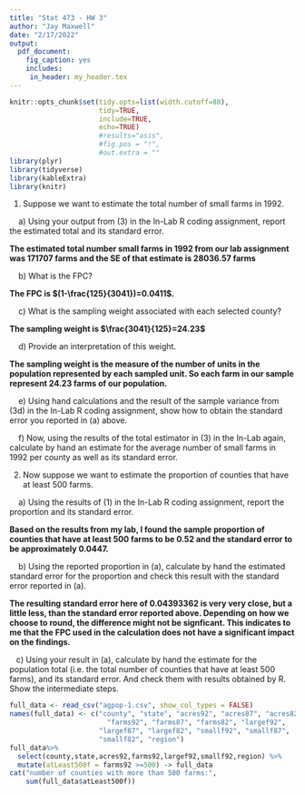 ```yaml
---
title: "Stat 473 - HW 3"
author: "Jay Maxwell"
date: "2/17/2022"
output: 
  pdf_document:
    fig_caption: yes
    includes:
     in_header: my_header.tex
---  
```


```r
knitr::opts_chunk$set(tidy.opts=list(width.cutoff=80), 
                      tidy=TRUE, 
                      include=TRUE, 
                      echo=TRUE) 
                      #results="asis",
                      #fig.pos = "!", 
                      #out.extra = ""
library(plyr)                      
library(tidyverse)
library(kableExtra)
library(knitr)
```

1.	Suppose we want to estimate the total number of small farms in 1992.  


|     a)	Using your output from (3) in the In-Lab R coding assignment, report the estimated total and its standard error.

**The estimated total number small farms in 1992 from our lab assignment was 171707 farms and the SE of that estimate is 28036.57 farms**


|     b)	What is the FPC?


**The FPC is $(1-\frac{125}{3041})=0.0411$.   **

|     c)	What is the sampling weight associated with each selected county?

**The sampling weight is $\frac{3041}{125}=24.23$ **


|     d)	Provide an interpretation of this weight.


**The sampling weight is the measure of the number of units in the population represented by each sampled unit. So each farm in our sample represent 24.23 farms of our population.**

|     e)	Using hand calculations and the result of the sample variance from (3d) in the In-Lab R coding assignment, show how to obtain the standard error you reported in (a) above.



\begin{align*}
SE(\hat{t})&=N\sqrt{\frac{\hat{s}^2}{n}(1-\frac{n}{N})} \\
&= 3041\sqrt{\frac{11080.412}{125}(1-\frac{125}{3041})} \\
&= 28036.57
\end{align*}



|     f)	Now, using the results of the total estimator in (3) in the In-Lab again, calculate by hand an estimate for the average number of small farms in 1992 per county as well as its standard error.  


\begin{align*}
\hat{t}&=N(\bar{y}) \\
171707 &= 3041(\bar{y})\\
56.46&=\bar{y}
\end{align*}


\begin{align*}
SE(\bar{y})&=\frac{SE(\hat{t})}{N} \\
&=\frac{28036.57}{3041} \\
&=9.22
\end{align*}


2.	Now suppose we want to estimate the proportion of counties that have at least 500 farms.  

|     a)	Using the results of (1) in the In-Lab R coding assignment, report the proportion and its standard error.

**Based on the results from my lab, I found the sample proportion of counties that have at least 500 farms to be 0.52 and the standard error to be approximately 0.0447. **


|     b)	Using the reported proportion in (a), calculate by hand the estimated standard error for the proportion and check this result with the standard error reported in (a).


\begin{align*}
SE(\hat{p})&=\sqrt{\frac{\hat{p}(1-\hat{p})}{n-1}(1-\frac{n}{N})} \\
&=\sqrt{\frac{0.52(0.48)}{124}(1-\frac{125}{3041})} \\
&=0.04393362
\end{align*}

**The resulting standard error here of 0.04393362 is very very close, but a little less, than the standard error reported above. Depending on how we choose to round, the difference might not be signficant. This indicates to me that the FPC used in the calculation does not have a significant impact on the findings. ** 

|    c)	Using your result in (a), calculate by hand the estimate for the population total (i.e. the total number of counties that have at least 500 farms), and its standard error. And check them with results obtained by R. Show the intermediate steps. 

\begin{align*}
\hat{t}&=N*\hat{P} \\
&=3041*0.52 \\
&=1581.32 \text{ farms}
\end{align*}

\begin{align*}
SE(\hat{t})&=N*\hat{p} \\
&=3041*0.04393 \\
&=133.59 \text{ farms}
\end{align*}


```r
full_data <- read_csv("agpop-1.csv", show_col_types = FALSE)
names(full_data) <- c("county", "state", "acres92", "acres87", "acres82",
                        "farms92", "farms87", "farms82", "largef92",
                      "largef87", "largef82", "smallf92", "smallf87",
                      "smallf82", "region")
full_data%>%
  select(county,state,acres92,farms92,largef92,smallf92,region) %>% 
  mutate(atLeast500f = farms92 >=500) -> full_data
cat("number of counties with more than 500 farms:",
    sum(full_data$atLeast500f))
```

